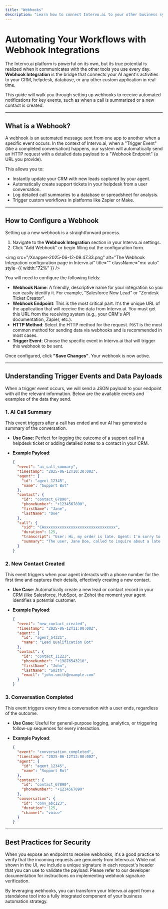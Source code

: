 ```yaml
---
title: "Webhooks"
description: "Learn how to connect Intervo.ai to your other business systems using webhooks. Get real-time notifications for call summaries, new contacts, and more."
---
```


# Automating Your Workflows with Webhook Integrations

The Intervo.ai platform is powerful on its own, but its true potential is realized when it communicates with the other tools you use every day. **Webhook Integration** is the bridge that connects your AI agent's activities to your CRM, helpdesk, database, or any other custom application in real-time.

This guide will walk you through setting up webhooks to receive automated notifications for key events, such as when a call is summarized or a new contact is created.

---

## What is a Webhook?

A webhook is an automated message sent from one app to another when a specific event occurs. In the context of Intervo.ai, when a "Trigger Event" (like a completed conversation) happens, our system will automatically send an HTTP request with a detailed data payload to a "Webhook Endpoint" (a URL you provide).

This allows you to:

- Instantly update your CRM with new leads captured by your agent.
- Automatically create support tickets in your helpdesk from a user conversation.
- Log detailed call summaries to a database or spreadsheet for analysis.
- Trigger custom workflows in platforms like Zapier or Make.

---

## How to Configure a Webhook

Setting up a new webhook is a straightforward process.

1. Navigate to the **Webhook Integration** section in your Intervo.ai settings.
2. Click "Add Webhook" or begin filling out the configuration form.

<img
  src="/Xnapper-2025-06-12-09.47.33.png"
  alt="The Webhook Integration configuration page in Intervo.ai"
  title=""
  className="mx-auto"
  style={{ width:"72%" }}
/>

You will need to configure the following fields:

- **Webhook Name**: A friendly, descriptive name for your integration so you can easily identify it. For example, "Salesforce New Lead" or "Zendesk Ticket Creator".
- **Webhook Endpoint**: This is the most critical part. It's the unique URL of the application that will receive the data from Intervo.ai. You must get this URL from the receiving system (e.g., your CRM's API documentation, Zapier, etc.).
- **HTTP Method**: Select the HTTP method for the request. `POST` is the most common method for sending data via webhooks and is recommended in most cases.
- **Trigger Event**: Choose the specific event in Intervo.ai that will trigger this webhook to be sent.

Once configured, click **"Save Changes"**. Your webhook is now active.

---

## Understanding Trigger Events and Data Payloads

When a trigger event occurs, we will send a JSON payload to your endpoint with all the relevant information. Below are the available events and examples of the data they send.

### 1. AI Call Summary

This event triggers after a call has ended and our AI has generated a summary of the conversation.

- **Use Case**: Perfect for logging the outcome of a support call in a helpdesk ticket or adding detailed notes to a contact in your CRM.
- **Example Payload**:

  ```json
  {
    "event": "ai_call_summary",
    "timestamp": "2025-06-12T10:30:00Z",
    "agent": {
      "id": "agent_12345",
      "name": "Support Bot"
    },
    "contact": {
      "id": "contact_67890",
      "phoneNumber": "+1234567890",
      "firstName": "Jane",
      "lastName": "Doe"
    },
    "call": {
      "sid": "CAxxxxxxxxxxxxxxxxxxxxxxxxxxxxxxxx",
      "duration": 125,
      "transcript": "User: Hi, my order is late. Agent: I'm sorry to hear that...",
      "summary": "The user, Jane Doe, called to inquire about a late order (ID #54321). The agent apologized, confirmed the new delivery date is tomorrow, and offered a 10% discount on her next purchase."
    }
  }
  ```

### 2. New Contact Created

This event triggers when your agent interacts with a phone number for the first time and captures their details, effectively creating a new contact.

- **Use Case**: Automatically create a new lead or contact record in your CRM (like Salesforce, HubSpot, or Zoho) the moment your agent identifies a potential customer.
- **Example Payload**:

  ```json
  {
    "event": "new_contact_created",
    "timestamp": "2025-06-12T11:00:00Z",
    "agent": {
      "id": "agent_54321",
      "name": "Lead Qualification Bot"
    },
    "contact": {
      "id": "contact_11223",
      "phoneNumber": "+19876543210",
      "firstName": "John",
      "lastName": "Smith",
      "email": "john.smith@example.com"
    }
  }
  ```

### 3. Conversation Completed

This event triggers every time a conversation with a user ends, regardless of the outcome.

- **Use Case**: Useful for general-purpose logging, analytics, or triggering follow-up sequences for every interaction.
- **Example Payload**:

  ```json
  {
    "event": "conversation_completed",
    "timestamp": "2025-06-12T12:00:00Z",
    "agent": {
      "id": "agent_12345",
      "name": "Support Bot"
    },
    "contact": {
      "id": "contact_67890",
      "phoneNumber": "+1234567890"
    },
    "conversation": {
      "id": "conv_abc123",
      "duration": 125,
      "channel": "voice"
    }
  }
  ```

---

## Best Practices for Security

When you expose an endpoint to receive webhooks, it's a good practice to verify that the incoming requests are genuinely from Intervo.ai. While not shown in the UI, we include a unique signature in each request's header that you can use to validate the payload. Please refer to our developer documentation for instructions on implementing webhook signature verification.

By leveraging webhooks, you can transform your Intervo.ai agent from a standalone tool into a fully integrated component of your business automation strategy.